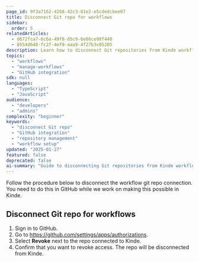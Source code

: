 ```yaml
---
page_id: 9f3a7162-4268-42c3-81e2-e5cdedcbee07
title: Disconnect Git repo for workflows
sidebar:
  order: 5
relatedArticles:
  - d672fca7-6c6a-49f8-85c9-6e86ce99f440
  - 8554d648-fc2f-4ef9-aaa9-4f27b3c05205
description: Learn how to disconnect Git repositories from Kinde workflows, including the process and implications of removing repository connections.
topics:
  - "workflows"
  - "manage-workflows"
  - "GitHub integration"
sdk: null
languages:
  - "TypeScript"
  - "JavaScript"
audience:
  - "developers"
  - "admins"
complexity: "beginner"
keywords:
  - "disconnect Git repo"
  - "GitHub integration"
  - "repository management"
  - "workflow setup"
updated: "2025-01-27"
featured: false
deprecated: false
ai-summary: "Guide to disconnecting Git repositories from Kinde workflows, including the process and implications of removing repository connections."
---
```


Follow the procedure below to disconnect the workflow git repo connection. You need to do this in GitHub while we work on making this possible in Kinde.

## Disconnect Git repo for workflows

1. Sign in to GitHub.
2. Go to https://github.com/settings/apps/authorizations.
3. Select **Revoke** next to the repo connected to Kinde.
4. Confirm that you want to revoke access. The repo will be disconnected from Kinde.
